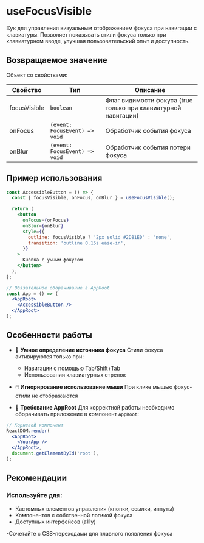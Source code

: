 <Overview>

# useFocusVisible

Хук для управления визуальным отображением фокуса при навигации с клавиатуры. Позволяет показывать стили фокуса только при клавиатурном вводе, улучшая пользовательский опыт и доступность.

</Overview>

## Возвращаемое значение

Объект со свойствами:

| Свойство     | Тип                           | Описание                                                       |
| ------------ | ----------------------------- | -------------------------------------------------------------- |
| focusVisible | `boolean`                     | Флаг видимости фокуса (true только при клавиатурной навигации) |
| onFocus      | `(event: FocusEvent) => void` | Обработчик события фокуса                                      |
| onBlur       | `(event: FocusEvent) => void` | Обработчик события потери фокуса                               |

## Пример использования

```jsx static
const AccessibleButton = () => {
  const { focusVisible, onFocus, onBlur } = useFocusVisible();

  return (
    <button
      onFocus={onFocus}
      onBlur={onBlur}
      style={{
        outline: focusVisible ? '2px solid #2D81E0' : 'none',
        transition: 'outline 0.15s ease-in',
      }}
    >
      Кнопка с умным фокусом
    </button>
  );
};

// Обязательное оборачивание в AppRoot
const App = () => (
  <AppRoot>
    <AccessibleButton />
  </AppRoot>
);
```

## Особенности работы

- 🤖 **Умное определение источника фокуса**
  Стили фокуса активируются только при:

  - Навигации с помощью Tab/Shift+Tab
  - Использовании клавиатурных стрелок

- 🖱️ **Игнорирование использование мыши**
  При клике мышью фокус-стили не отображаются

- 🚨 **Требование AppRoot**
  Для корректной работы необходимо оборачивать приложение в компонент `AppRoot`:

```jsx
// Корневой компонент
ReactDOM.render(
  <AppRoot>
    <YourApp />
  </AppRoot>,
  document.getElementById('root'),
);
```

## Рекомендации

### Используйте для:

- Кастомных элементов управления (кнопки, ссылки, инпуты)
- Компонентов с собственной логикой фокуса
- Доступных интерфейсов (a11y)

-Сочетайте с CSS-переходами для плавного появления фокуса
